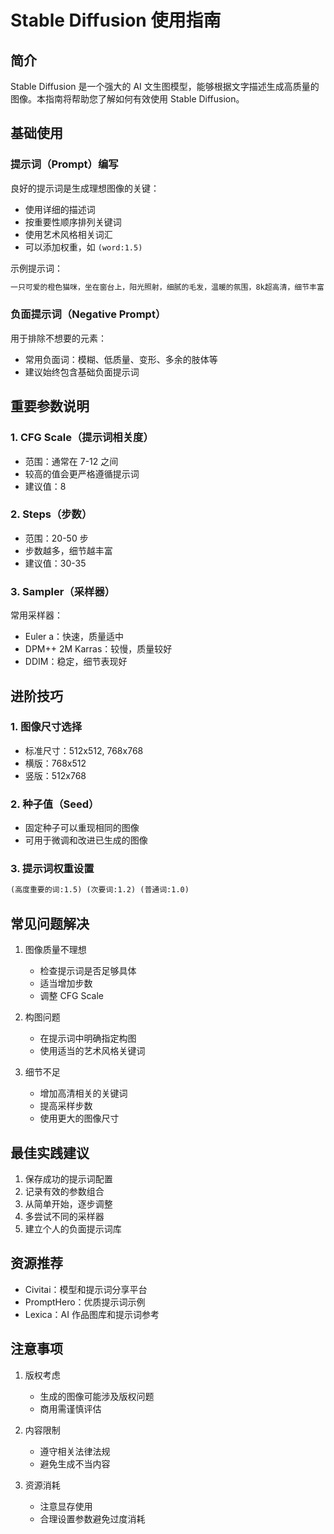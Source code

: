 # Stable Diffusion 使用指南

## 简介

Stable Diffusion 是一个强大的 AI 文生图模型，能够根据文字描述生成高质量的图像。本指南将帮助您了解如何有效使用 Stable Diffusion。

## 基础使用

### 提示词（Prompt）编写

良好的提示词是生成理想图像的关键：

- 使用详细的描述词
- 按重要性顺序排列关键词
- 使用艺术风格相关词汇
- 可以添加权重，如 `(word:1.5)`

示例提示词：

```txt
一只可爱的橙色猫咪，坐在窗台上，阳光照射，细腻的毛发，温暖的氛围，8k超高清，细节丰富
```



### 负面提示词（Negative Prompt）

用于排除不想要的元素：
- 常用负面词：模糊、低质量、变形、多余的肢体等
- 建议始终包含基础负面提示词

## 重要参数说明

### 1. CFG Scale（提示词相关度）
- 范围：通常在 7-12 之间
- 较高的值会更严格遵循提示词
- 建议值：8

### 2. Steps（步数）
- 范围：20-50 步
- 步数越多，细节越丰富
- 建议值：30-35

### 3. Sampler（采样器）
常用采样器：
- Euler a：快速，质量适中
- DPM++ 2M Karras：较慢，质量较好
- DDIM：稳定，细节表现好

## 进阶技巧

### 1. 图像尺寸选择
- 标准尺寸：512x512, 768x768
- 横版：768x512
- 竖版：512x768

### 2. 种子值（Seed）
- 固定种子可以重现相同的图像
- 可用于微调和改进已生成的图像

### 3. 提示词权重设置

```txt
(高度重要的词:1.5) (次要词:1.2) (普通词:1.0)
```


## 常见问题解决

1. 图像质量不理想
   - 检查提示词是否足够具体
   - 适当增加步数
   - 调整 CFG Scale

2. 构图问题
   - 在提示词中明确指定构图
   - 使用适当的艺术风格关键词

3. 细节不足
   - 增加高清相关的关键词
   - 提高采样步数
   - 使用更大的图像尺寸

## 最佳实践建议

1. 保存成功的提示词配置
2. 记录有效的参数组合
3. 从简单开始，逐步调整
4. 多尝试不同的采样器
5. 建立个人的负面提示词库

## 资源推荐

- Civitai：模型和提示词分享平台
- PromptHero：优质提示词示例
- Lexica：AI 作品图库和提示词参考

## 注意事项

1. 版权考虑
   - 生成的图像可能涉及版权问题
   - 商用需谨慎评估

2. 内容限制
   - 遵守相关法律法规
   - 避免生成不当内容

3. 资源消耗
   - 注意显存使用
   - 合理设置参数避免过度消耗